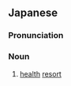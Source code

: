 ==Japanese==
{{ja-kanjitab|ほ|よう|ち|yomi=o}}

===Pronunciation===
{{ja-pron|ほようち|y=o}}

===Noun===
{{ja-noun|ほようち}}

# [[health]] [[resort]]